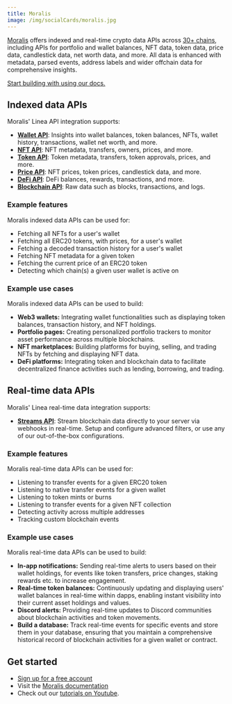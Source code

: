 ```yaml
---
title: Moralis
image: /img/socialCards/moralis.jpg
---
```


[Moralis](https://moralis.io/?utm_source=linea-docs&utm_medium=partner-docs)
offers indexed and real-time crypto data APIs across [30+ chains](https://docs.moralis.io/supported-chains?utm_source=linea-docs&utm_medium=partner-docs),
including APIs for portfolio and wallet balances, NFT data, token data, price
data, candlestick data, net worth data, and more. All data is enhanced with
metadata, parsed events, address labels and wider offchain data for
comprehensive insights.

[Start building with using our docs.](https://moralis.io/chains/linea/?utm_source=linea-docs&utm_medium=partner-docs)

## Indexed data APIs

Moralis' Linea API integration supports:

- **[Wallet API](https://moralis.io/api/wallet/?utm_source=linea-docs&utm_medium=partner-docs)**:
  Insights into wallet balances, token balances, NFTs, wallet history,
  transactions, wallet net worth, and more.
- **[NFT API](https://moralis.io/api/nft/?utm_source=linea-docs&utm_medium=partner-docs)**:
  NFT metadata, transfers, owners, prices, and more.
- **[Token API](https://moralis.io/api/token/?utm_source=linea-docs&utm_medium=partner-docs)**:
  Token metadata, transfers, token approvals, prices, and more.
- **[Price API](https://moralis.io/api/price/?utm_source=linea-docs&utm_medium=partner-docs)**:
  NFT prices, token prices, candlestick data, and more.
- **[DeFi API](https://moralis.io/api/defi/?utm_source=linea-docs&utm_medium=partner-docs)**:
  DeFi balances, rewards, transactions, and more.
- **[Blockchain API](https://moralis.io/api/blockchain/?utm_source=linea-docs&utm_medium=partner-docs)**:
  Raw data such as blocks, transactions, and logs.

### Example features

Moralis indexed data APIs can be used for:

- Fetching all NFTs for a user's wallet
- Fetching all ERC20 tokens, with prices, for a user's wallet
- Fetching a decoded transaction history for a user's wallet
- Fetching NFT metadata for a given token
- Fetching the current price of an ERC20 token
- Detecting which chain(s) a given user wallet is active on

### Example use cases

Moralis indexed data APIs can be used to build:

- **Web3 wallets:** Integrating wallet functionalities such as displaying token
  balances, transaction history, and NFT holdings.
- **Portfolio pages:** Creating personalized portfolio trackers to monitor asset
  performance across multiple blockchains.
- **NFT marketplaces:** Building platforms for buying, selling, and trading NFTs
  by fetching and displaying NFT data.
- **DeFi platforms:** Integrating token and blockchain data to facilitate
  decentralized finance activities such as lending, borrowing, and trading.

## Real-time data APIs

Moralis' Linea real-time data integration supports:

- **[Streams API](https://moralis.io/streams/?utm_source=linea-docs&utm_medium=partner-docs)**:
  Stream blockchain data directly to your server via webhooks in real-time.
  Setup and configure advanced filters, or use any of our out-of-the-box
  configurations.

### Example features

Moralis real-time data APIs can be used for:

- Listening to transfer events for a given ERC20 token
- Listening to native transfer events for a given wallet
- Listening to token mints or burns
- Listening to transfer events for a given NFT collection
- Detecting activity across multiple addresses
- Tracking custom blockchain events

### Example use cases

Moralis real-time data APIs can be used to build:

- **In-app notifications:** Sending real-time alerts to users based on their
  wallet holdings, for events like token transfers, price changes, staking
  rewards etc. to increase engagement.
- **Real-time token balances:** Continuously updating and displaying users'
  wallet balances in real-time within dapps, enabling instant visibility into
  their current asset holdings and values.
- **Discord alerts:** Providing real-time updates to Discord communities about
  blockchain activities and token movements.
- **Build a database:** Track real-time events for specific events and store
  them in your database, ensuring that you maintain a comprehensive historical
  record of blockchain activities for a given wallet or contract.

## Get started

- [Sign up for a free account](https://moralis.io/?utm_source=linea-docs&utm_medium=partner-docs)
- Visit the [Moralis documentation](https://docs.moralis.io/?utm_source=linea-docs&utm_medium=partner-docs)
- Check out our [tutorials on Youtube](https://youtube.com/@MoralisWeb3).
